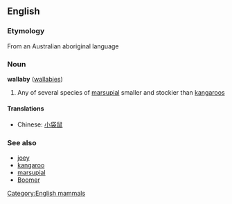 {{wikipedia}}
==English==
[[Category:English mammals]]

===Etymology===
From an Australian aboriginal language

===Noun===
'''wallaby''' ([[wallabies]])

# Any of several species of [[marsupial]] smaller and stockier than [[kangaroo]]s

====Translations====
*Chinese: [[小袋鼠]]

===See also===
*[[joey]]
*[[kangaroo]]
*[[marsupial]]
*[[Boomer]]